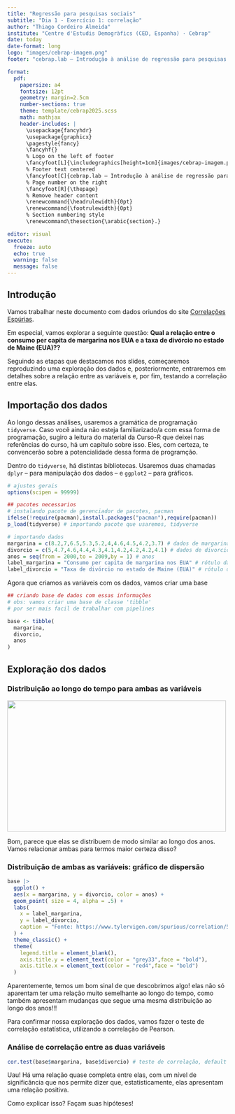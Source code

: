 ```yaml
---
title: "Regressão para pesquisas sociais"
subtitle: "Dia 1 - Exercício 1: correlação"
author: "Thiago Cordeiro Almeida"
institute: "Centre d'Estudis Demogràfics (CED, Espanha) · Cebrap"
date: today
date-format: long
logo: "images/cebrap-imagem.png"
footer: "cebrap.lab – Introdução à análise de regressão para pesquisas sociais"

format:
  pdf:
    papersize: a4
    fontsize: 12pt
    geometry: margin=2.5cm
    number-sections: true
    theme: template/cebrap2025.scss
    math: mathjax
    header-includes: |
      \usepackage{fancyhdr}
      \usepackage{graphicx}
      \pagestyle{fancy}
      \fancyhf{}
      % Logo on the left of footer
      \fancyfoot[L]{\includegraphics[height=1cm]{images/cebrap-imagem.png}}
      % Footer text centered
      \fancyfoot[C]{cebrap.lab – Introdução à análise de regressão para pesquisas sociais}
      % Page number on the right
      \fancyfoot[R]{\thepage}
      % Remove header content
      \renewcommand{\headrulewidth}{0pt}
      \renewcommand{\footrulewidth}{0pt}
      % Section numbering style
      \renewcommand\thesection{\arabic{section}.}

editor: visual
execute:
  freeze: auto
  echo: true
  warning: false
  message: false
---
```


## Introdução

Vamos trabalhar neste documento com dados oriundos do site [Correlações Espúrias](https://www.tylervigen.com/spurious-correlations).

Em especial, vamos explorar a seguinte questão: **Qual a relação entre o consumo per capita de margarina nos EUA e a taxa de divórcio no estado de Maine (EUA)??**

Seguindo as etapas que destacamos nos slides, começaremos reproduzindo uma exploração dos dados e, posteriormente, entraremos em detalhes sobre a relação entre as variáveis e, por fim, testando a correlação entre elas.

## Importação dos dados

Ao longo dessas análises, usaremos a gramática de programação `tidyverse`. Caso você ainda não esteja familiarizado/a com essa forma de programação, sugiro a leitura do material da Curso-R que deixei nas referências do curso, há um capítulo sobre isso. Eles, com certeza, te convencerão sobre a potencialidade dessa forma de programção.

Dentro do `tidyverse`, há distintas bibliotecas. Usaremos duas chamadas `dplyr` -- para manipulação dos dados -- e `ggplot2` -- para gráficos.

```r

# ajustes gerais
options(scipen = 99999)

## pacotes necessarios
# instalando pacote de gerenciador de pacotes, pacman
ifelse(!require(pacman),install.packages("pacman"),require(pacman))
p_load(tidyverse) # importando pacote que usaremos, tidyverse

# importando dados
margarina = c(8.2,7,6.5,5.3,5.2,4,4.6,4.5,4.2,3.7) # dados de margarina
divorcio = c(5,4.7,4.6,4.4,4.3,4.1,4.2,4.2,4.2,4.1) # dados de divorcio
anos = seq(from = 2000,to = 2009,by = 1) # anos
label_margarina = "Consumo per capita de margarina nos EUA" # rótulo da variavel
label_divorcio = "Taxa de divórcio no estado de Maine (EUA)" # rótulo da variavel

```

Agora que criamos as variáveis com os dados, vamos criar uma base

```r

## criando base de dados com essas informações
# obs: vamos criar uma base de classe 'tibble'
# por ser mais facil de trabalhar com pipelines

base <- tibble(
  margarina,
  divorcio,
  anos
)

```


## Exploração dos dados

### Distribuição ao longo do tempo para ambas as variáveis

![](images/correlacao-espuria.png){.absolute bottom="10" right="75" width="500" height="300"}

Bom, parece que elas se distribuem de modo similar ao longo dos anos. Vamos relacionar ambas para termos maior certeza disso?

### Distribuição de ambas as variáveis: gráfico de dispersão

```r
base |>
  ggplot() +
  aes(x = margarina, y = divorcio, color = anos) +
  geom_point( size = 4, alpha = .5) +
  labs(
    x = label_margarina,
    y = label_divorcio,
    caption = "Fonte: https://www.tylervigen.com/spurious/correlation/5920"
  ) +
  theme_classic() +
  theme(
    legend.title = element_blank(),
    axis.title.y = element_text(color = "grey33",face = "bold"),
    axis.title.x = element_text(color = "red4",face = "bold")
  )
```

Aparentemente, temos um bom sinal de que descobrimos algo! elas não só aparentam ter uma relação muito semelhante ao longo do tempo, como também apresentam mudanças que segue uma mesma distribuição ao longo dos anos!!!

Para confirmar nossa exploração dos dados, vamos fazer o teste de correlação estatística, utilizando a correlação de Pearson.

### Análise de correlação entre as duas variáveis

```r
cor.test(base$margarina, base$divorcio) # teste de correlação, default 'Pearson'
```

Uau! Há uma relação quase completa entre elas, com um nível de significância que nos permite dizer que, estatisticamente, elas apresentam uma relação positiva.

Como explicar isso? Façam suas hipóteses!
